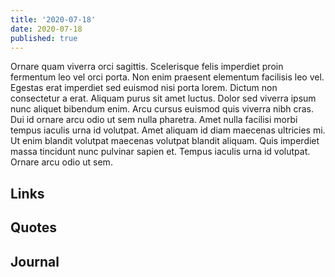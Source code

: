 ```yaml
---
title: '2020-07-18'
date: 2020-07-18
published: true
---
```


Ornare quam viverra orci sagittis. Scelerisque felis imperdiet proin fermentum leo vel orci porta. Non enim praesent elementum facilisis leo vel. Egestas erat imperdiet sed euismod nisi porta lorem. Dictum non consectetur a erat. Aliquam purus sit amet luctus. Dolor sed viverra ipsum nunc aliquet bibendum enim. Arcu cursus euismod quis viverra nibh cras. Dui id ornare arcu odio ut sem nulla pharetra. Amet nulla facilisi morbi tempus iaculis urna id volutpat. Amet aliquam id diam maecenas ultricies mi. Ut enim blandit volutpat maecenas volutpat blandit aliquam. Quis imperdiet massa tincidunt nunc pulvinar sapien et. Tempus iaculis urna id volutpat. Ornare arcu odio ut sem.

## Links

## Quotes

## Journal
